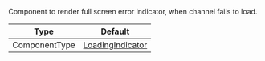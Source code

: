 Component to render full screen error indicator, when channel fails to load.

| Type          | Default                                                                                                                                    |
| ------------- | ------------------------------------------------------------------------------------------------------------------------------------------ |
| ComponentType | [LoadingIndicator](https://github.com/GetStream/stream-chat-react-native/blob/main/package/src/components/Indicators/LoadingIndicator.tsx) |
